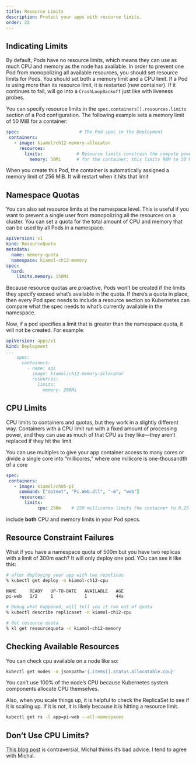 ```yaml
---
title: Resource Limits
description: Protect your apps with resource limits.
order: 22
---
```


## Indicating Limits

By default, Pods have no resource limits, which means they can use as much CPU and memory as the node has available. In order to prevent one Pod from monopolizing all available resources, you should set resource limits for Pods. You should set both a memory limit and a CPU limit. If a Pod is using more than its resource limit, it is restarted (new container). If it continues to fail, will go into a `CrashLoopBackoff` just like with liveness probes. 

You can specify resource limits in the `spec.containers[].resources.limits` section of a Pod configuration. The following example sets a memory limit of 50 MiB for a container:

```.yaml
spec:                       # The Pod spec in the Deployment
 containers:
   - image: kiamol/ch12-memory-allocator
     resources:
       limits:             # Resource limits constrain the compute power
         memory: 50Mi      # for the container; this limits RAM to 50 MB.
```

When you create this Pod, the container is automatically assigned a memory limit of 256 MiB.  It will restart when it hits that limit



## Namespace Quotas

You can also set resource limits at the namespace level. This is useful if you want to prevent a single user from monopolizing all the resources on a cluster. You can set a quota for the total amount of CPU and memory that can be used by all Pods in a namespace. 

```.yaml
apiVersion: v1
kind: ResourceQuota
metadata:
  name: memory-quota
  namespace: kiamol-ch12-memory
spec:
  hard:
    limits.memory: 150Mi
```

:::{.callout-important}

Because resource quotas are proactive, Pods won’t be created if the limits they specify exceed what’s available in the quota. If there’s a quota in place, then every Pod spec needs to include a resource section so Kubernetes can compare what the spec needs to what’s currently available in the namespace. 

:::

Now, if a pod specifies a limit that is greater than the namespace quota, it will not be created. For example:

```.yaml
apiVersion: apps/v1
kind: Deployment
...
    spec:
      containers:
        - name: api
          image: kiamol/ch12-memory-allocator
          resources:
            limits:
              memory: 200Mi
```

## CPU Limits

 CPU limits to containers and quotas, but they work in a slightly different way. Containers with a CPU limit run with a fixed amount of processing power, and they can use as much of that CPU as they like—they aren’t replaced if they hit the limit


You can use multiples to give your app container access to many cores or divide a single core into “millicores,” where one millicore is one-thousandth of a core

```.yaml
spec:
 containers:
   - image: kiamol/ch05-pi
     command: ["dotnet", "Pi.Web.dll", "-m", "web"]
     resources:
       limits:
            cpu: 250m    # 250 millicores limits the container to 0.25 cores.
```


include **both** CPU and memory limits in your Pod specs.

## Resource Constraint Failures

What if you have a namespace quota of 500m but you have two replicas with a limit of 300m each? It will only deploy one pod.  YOu can see it like this:

```.bash
# after deploying your app with two repolicas
% kubectl get deploy -n kiamol-ch12-cpu                                                   

NAME     READY   UP-TO-DATE   AVAILABLE   AGE
pi-web   1/2     1            1           44s

# Debug what happened, will tell you it ran out of quota
% kubectl describe replicaset -n kiamol-ch12-cpu

# Get resource quota
% kl get resourcequota -n kiamol-ch12-memory
```

## Checking Available Resources

You can check cpu available on a node like so:

```bash
kubectl get nodes -o jsonpath='{.items[].status.allocatable.cpu}'
```

:::{.callout-important}
You can't use 100% of the node's CPU because Kubernetes system components allocate CPU themselves.
:::

Also, when you scale things up, it is helpful to check the ReplicaSet to see if it is scaling up.  If it is not, it is likely because it is hitting a resource limit.

```bash
kubectl get rs -l app=pi-web --all-namespaces
```

## Don't Use CPU Limits?

[This blog post](https://home.robusta.dev/blog/stop-using-cpu-limits) is contraversial, Michal thinks it's bad advice.  I tend to agree with Michal.
